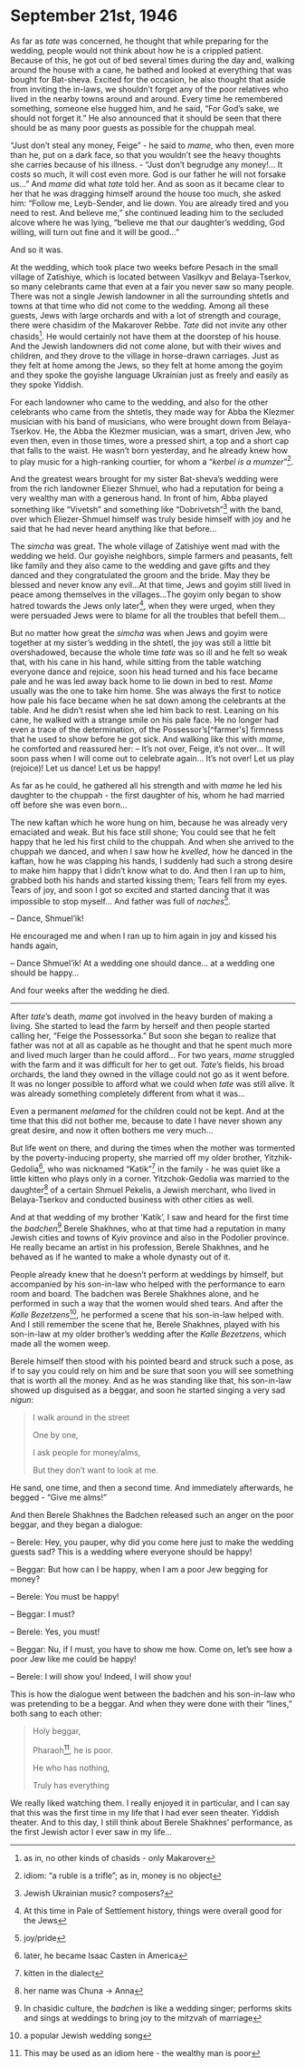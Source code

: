 # September 21st, 1946

As far as _tate_ was concerned, he thought that while preparing for the wedding, people would not think about how he is a crippled patient. Because of this, he got out of bed several times during the day and, walking around the house with a cane, he bathed and looked at everything that was bought for Bat-sheva. Excited for the occasion, he also thought that aside from inviting the in-laws, we shouldn't forget any of the poor relatives who lived in the nearby towns around and around. Every time he remembered something, someone else hugged him, and he said, "For God's sake, we should not forget it." He also announced that it should be seen that there should be as many poor guests as possible for the chuppah meal.

"Just don't steal any money, Feige" - he said to _mame_, who then, even more than he, put on a dark face, so that you wouldn't see the heavy thoughts she carries because of his illness. - "Just don't begrudge any money!... It costs so much, it will cost even more. God is our father he will not forsake us..." And _mame_ did what _tate_ told her. And as soon as it became clear to her that he was dragging himself around the house too much, she asked him: "Follow me, Leyb-Sender, and lie down. You are already tired and you need to rest. And believe me," she continued leading him to the secluded alcove where he was lying, "believe me that our daughter's wedding, God willing, will turn out fine and it will be good..."

And so it was.

At the wedding, which took place two weeks before Pesach in the small village of Zatishiye, which is located between Vasilkyv and Belaya-Tserkov, so many celebrants came that even at a fair you never saw so many people. There was not a single Jewish landowner in all the surrounding shtetls and towns at that time who did not come to the wedding. Among all these guests, Jews with large orchards and with a lot of strength and courage, there were chasidim of the Makarover Rebbe. _Tate_ did not invite any other chasids^[as in, no other kinds of chasids - only Makarover]. He would certainly not have them at the doorstep of his house. And the Jewish landowners did not come alone, but with their wives and children, and they drove to the village in horse-drawn carriages. Just as they felt at home among the Jews, so they felt at home among the goyim and they spoke the goyishe language Ukrainian just as freely and easily as they spoke Yiddish.

For each landowner who came to the wedding, and also for the other celebrants who came from the shtetls, they made way for Abba the Klezmer musician with his band of musicians, who were brought down from Belaya-Tserkov. He, the Abba the Klezmer musician, was a smart, driven Jew, who even then, even in those times, wore a pressed shirt, a top and a short cap that falls to the waist. He wasn't born yesterday, and he already knew how to play music for a high-ranking courtier, for whom a "_kerbel is a mumzer_"^[idiom: "a ruble is a trifle"; as in, money is no object].

And the greatest wears brought for my sister Bat-sheva's wedding were from the rich landowner Eliezer Shmuel, who had a reputation for being a very wealthy man with a generous hand. In front of him, Abba played something like "Vivetsh" and something like "Dobrivetsh"^[Jewish Ukrainian music? composers?] with the band, over which Eliezer-Shmuel himself was truly beside himself with joy and he said that he had never heard anything like that before...


The _simcha_ was great. The whole village of Zatishiye went mad with the wedding we held. Our goyishe neighbors, simple farmers and peasants, felt like family and they also came to the wedding and gave gifts and they danced and they congratulated the groom and the bride. May they be blessed and never know any evil...At that time, Jews and goyim still lived in peace among themselves in the villages...The goyim only began to show hatred towards the Jews only later^[At this time in Pale of Settlement history, things were overall good for the Jews], when they were urged, when they were persuaded Jews were to blame for all the troubles that befell them...

But no matter how great the _simcha_ was when Jews and goyim were together at my sister's wedding in the shtetl, the joy was still a little bit overshadowed, because the whole time _tate_ was so ill and he felt so weak that, with his cane in his hand, while sitting from the table watching everyone dance and rejoice, soon his head turned and his face became pale and he was led away back home to lie down in bed to rest. _Mame_ usually was the one to take him home. She was always the first to notice how pale his face became when he sat down among the celebrants at the table. And he didn't resist when she led him back to rest. Leaning on his cane, he walked with a strange smile on his pale face. He no longer had even a trace of the determination, of the Possessor’s[^farmer's] firmness that he used to show before he got sick. And walking like this with _mame_, he comforted and reassured her:
-- It's not over, Feige, it's not over... It will soon pass when I will come out to celebrate again... It's not over! Let us play (rejoice)! Let us dance! Let us be happy!

As far as he could, he gathered all his strength and with _mame_ he led his daughter to the chuppah - the first daughter of his, whom he had married off before she was even born...

The new kaftan which he wore hung on him, because he was already very emaciated and weak. But his face still shone; You could see that he felt happy that he led his first child to the chuppah. And when she arrived to the chuppah we danced, and when I saw how he _kvelled_, how he danced in the kaftan, how he was clapping his hands, I suddenly had such a strong desire to make him happy that I didn't know what to do. And then I ran up to him, grabbed both his hands and started kissing them; Tears fell from my eyes. Tears of joy, and soon I got so excited and started dancing that it was impossible to stop myself... And father was full of _naches_^[joy/pride].

-- Dance, Shmuel'ik!

He encouraged me and when I ran up to him again in joy and kissed his hands again,

-- Dance Shmuel'ik! At a wedding one should dance... at a wedding one should be happy... 


And four weeks after the wedding he died.


---


After _tate_'s death, _mame_ got involved in the heavy burden of making a living. She started to lead the farm by herself and then people started calling her, "Feige the Possessorka." But soon she began to realize that father was not at all as capable as he thought and that he spent much more and lived much larger than he could afford... For two years, _mame_ struggled with the farm and it was difficult for her to get out. _Tate_'s fields, his broad orchards, the land they owned in the village could not go as it went before. It was no longer possible to afford what we could when _tate_ was still alive. It was already something completely different from what it was...

Even a permanent _melamed_ for the children could not be kept. And at the time that this did not bother me, because to date I have never shown any great desire, and now it often bothers me very much...

But life went on there, and during the times when the mother was tormented by the poverty-inducing property, she married off my older brother, Yitzhik-Gedolia^[later, he became Isaac Casten in America], who was nicknamed "Katik"^[kitten in the dialect] in the family - he was quiet like a little kitten who plays only in a corner. Yitzchok-Gedolia was married to the daughter^[her name was Chuna -> Anna] of a certain Shmuel Pekelis, a Jewish merchant, who lived in Belaya-Tserkov and conducted business with other cities as well. 

And at that wedding of my brother 'Katik', I saw and heard for the first time the _badchen_^[In chasidic culture, the _badchen_ is like a wedding singer; performs skits and sings at weddings to bring joy to the mitzvah of marriage] Berele Shakhnes, who at that time had a reputation in many Jewish cities and towns of Kyiv province and also in the Podolier province. He really became an artist in his profession, Berele Shakhnes, and he behaved as if he wanted to make a whole dynasty out of it.


People already knew that he doesn't perform at weddings by himself, but accompanied by his son-in-law who helped with the performance to earn room and board. The badchen was Berele Shakhnes alone, and he performed in such a way that the women would shed tears. And after the _Kalle Bezetzens_^[a popular Jewish wedding song], he performed a scene that his son-in-law helped with. And I still remember the scene that he, Berele Shakhnes, played with his son-in-law at my older brother's wedding after the _Kalle Bezetzens_, which made all the women weep.

Berele himself then stood with his pointed beard and struck such a pose, as if to say you could rely on him and be sure that soon you will see something that is worth all the money. And as he was standing like that, his son-in-law showed up disguised as a beggar, and soon he started singing a very sad _nigun_:

> I walk around in the street
>
> One by one, 
>
> I ask people for money/alms,
>
> But they don't want to look at me.

He sand, one time, and then a second time. And immediately afterwards, he begged - "Give me alms!"

And then Berele Shakhnes the Badchen released such an anger on the poor beggar, and they began a dialogue:

-- Berele: Hey, you pauper, why did you come here just to make the wedding guests sad? This is a wedding where everyone should be happy!

-- Beggar: But how can I be happy, when I am a poor Jew begging for money?

-- Berele: You must be happy!

-- Beggar: I must?

-- Berele: Yes, you must!

-- Beggar: Nu, if I must, you have to show me how. Come on, let's see how a poor Jew like me could be happy!

-- Berele: I will show you! Indeed, I will show you!

This is how the dialogue went between the badchen and his son-in-law who was pretending to be a beggar. And when they were done with their "lines," both sang to each other:

> Holy beggar, 
>
> Pharaoh^[This may be used as an idiom here - the wealthy man is poor], he is poor.
>
> He who has nothing,
>
> Truly has everything


We really liked watching them. I really enjoyed it in particular, and I can say that this was the first time in my life that I had ever seen theater. Yiddish theater. And to this day, I still think about Berele Shakhnes' performance, as the first Jewish actor I ever saw in my life...
